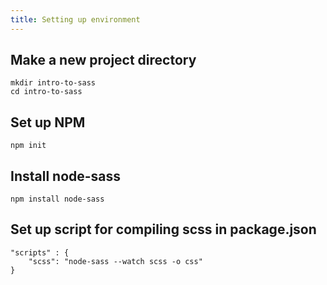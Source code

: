 ```yaml
---
title: Setting up environment
---
```


## Make a new project directory
```
mkdir intro-to-sass
cd intro-to-sass
```


## Set up NPM
```
npm init
```

## Install node-sass
```
npm install node-sass
```

## Set up script for compiling scss in package.json
```
"scripts" : {
    "scss": "node-sass --watch scss -o css"
}
```
